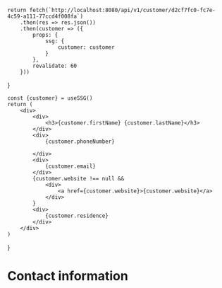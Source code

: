 
    return fetch(`http://localhost:8080/api/v1/customer/d2cf7fc0-fc7e-4c59-a111-77ccd4f008fa`)
        .then(res => res.json())
        .then(customer => ({
            props: {
                ssg: {
                    customer: customer
                }
            },
            revalidate: 60
        }))
}

    const {customer} = useSSG()
    return (
        <div>
            <div>
                <h3>{customer.firstName} {customer.lastName}</h3>
            </div>
            <div>
                {customer.phoneNumber}

            </div>
            <div>
                {customer.email}
            </div>
            {customer.website !== null &&
                <div>
                    <a href={customer.website}>{customer.website}</a>
                </div>
            }
            <div>
                {customer.residence}
            </div>
        </div>
    )
}

# Contact information

<ContactIformation />